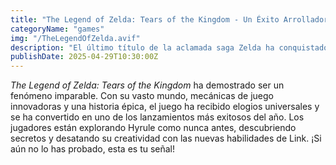 ```yaml
---
title: "The Legend of Zelda: Tears of the Kingdom - Un Éxito Arrollador"
categoryName: "games"
img: "/TheLegendOfZelda.avif"
description: "El último título de la aclamada saga Zelda ha conquistado a crítica y público, vendiendo millones de copias en su lanzamiento."
publishDate: 2025-04-29T10:30:00Z
---
```


*The Legend of Zelda: Tears of the Kingdom* ha demostrado ser un fenómeno imparable. Con su vasto mundo, mecánicas de juego innovadoras y una historia épica, el juego ha recibido elogios universales y se ha convertido en uno de los lanzamientos más exitosos del año. Los jugadores están explorando Hyrule como nunca antes, descubriendo secretos y desatando su creatividad con las nuevas habilidades de Link. ¡Si aún no lo has probado, esta es tu señal!